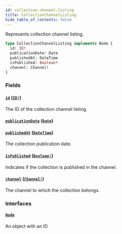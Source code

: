 ```yaml
---
id: collection-channel-listing
title: CollectionChannelListing
hide_table_of_contents: false
---
```


Represents collection channel listing.

```graphql
type CollectionChannelListing implements Node {
  id: ID!
  publicationDate: Date
  publishedAt: DateTime
  isPublished: Boolean!
  channel: Channel!
}
```

### Fields

#### [`id`](#) ([`ID!`](../../../developer/api-reference/scalars/id))

The ID of the collection channel listing.

#### [`publicationDate`](#) ([`Date`](../../../developer/api-reference/scalars/date))

#### [`publishedAt`](#) ([`DateTime`](../../../developer/api-reference/scalars/date-time))

The collection publication date.

#### [`isPublished`](#) ([`Boolean!`](../../../developer/api-reference/scalars/boolean))

Indicates if the collection is published in the channel.

#### [`channel`](#) ([`Channel!`](../../../developer/api-reference/objects/channel))

The channel to which the collection belongs.

### Interfaces

#### [`Node`](../../../developer/api-reference/interfaces/node)

An object with an ID
